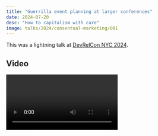 ```yaml
---
title: "Guerrilla event planning at larger conferences"
date: 2024-07-20
desc: "How to capitalism with care"
image: talks/2024/consentual-marketing/001
---
```


This was a lightning talk at [DevRelCon NYC 2024](https://nyc24.devrelcon.dev/).

## Video

<Video path="video/2024/consentual-marketing/multi" />

## Transcript

<Conv name="Cadey" mood="coffee">
  This is spoken word. It is not written like I write blogposts. It is
  reproduced here for your reading convenience. The primary output of my talks
  are the words I speak and the slides are meant to accent them. As such, I have
  pruned most of the slides from this transcript.
</Conv>

<Slide
  name="2024/consentual-marketing/001"
  desc="The title slide of the talk. It shows the speaker name and the title."
/>

Hi, I'm Xe. I work for [Fly.io](https://fly.io). We put your app into microVMs across the globe (or flat plane, we don't judge), and then we let people access them from anywhere. We recently started a DevRel team and in the process, we wanted to avoid this:

<Slide
  name="2024/consentual-marketing/002"
  desc="A sad table with a mild smattering of stickers."
/>

Conferences want you to have a booth, but this is what you get when you have a booth: you have a sad table with some stickers on it, low turnout, low conversion rates, low utilization of financial resources.

<Slide name="2024/consentual-marketing/003" desc="Make memories, not booths" />

So as a result, we've changed ideas. We want to make memories between people instead of fostering a sad booth full of people that look like they need a break from reality for a week.

Okay, okay. Booths do work well in the ideal spherical world where you're able to have like seven people at a booth and rotate them out in shifts so that you can make sure nobody's burned out to heck. But who's going to pay for that? I work for a startup.

Surely there's got to be a middle path between having a table like the one before and something terrible, right?

Today, I'm going to talk about what we've tried, what we've learned, and what we're going to try next.

### That one time we accidentally had a booth

To begin, let's talk about the time that we accidentally had a booth. We sponsored EpicWebConf and as a result, they gave us a booth without telling us.

[Laughter]

We thought we were just giving them money for the sake of giving them money, but it turns out it had strings attached and the strings were a booth.

Then we had one mission:

Pull this off without going full capitalism.

When you have a booth, people stop seeing your interactions as personal between people. It becomes very transactional. Like, "Oh, here, have a capitalism object. Would you like to use service? Thank you for being a loyal customer!" This is especially bad when you are a sponsor and you get the paid shill badge around your neck.

<Slide
  name="2024/consentual-marketing/008"
  desc="A picture of our booth at EpicWebConf. It has cookies, flowers, and a lovely tablecloth."
/>

So, we did something different.

We had cookies, flowers, and we just passed out some hoodies from a previous event. And in the
process, we came up with these three rules of engagement:

1. Make them happy.
2. Make them look nice.
3. There is no step three.

### The speakeasy strat

And in the process, we've come up with something that we call the speakeasy strat. We did this at KubeCon EU. We didn't have a table, we had a party. We gave out flyers for the party at the event and talked about it, twate about it on whatever we're supposed to call Twitter, and posted on conferenceparties.com.

<Slide
  name="2024/consentual-marketing/011"
  desc="A bunch of nerds having conversations about the cloud in a speakeasy."
/>

It was pretty great.

We also gave these lovely Technicolor Dreamcoats out, and all of this is drawn by a human, an actual human that has a heartbeat and a soul.

And in our testing, we found out that most of the people showed up were from the internet. A significant number of people also came from conferenceparties.com. Might be worth checking out if you want to hang out at a conference.

However, when you have a side event with a conference, you need to be really careful, because you could accidentally end up eclipsing the actual conference itself. And that tends to make conferences kind of angry. If you do this, you should probably sponsor the event, just out of courtesy to the organizers.

### The Backpack

<Slide
  name="2024/consentual-marketing/015"
  desc="A backpack with a fly.io logo on it."
/>

Another thing we tried is a backpack that is programmable and animated and says stuff about how you can do AI workloads with GPUs or something. This was a great nerd-sniping tool because people didn't know that you could program a backpack. It's got lots of really interesting conversations. I forget which conference it was at, Yvette knows this better than I do.

<Slide
  name="2024/consentual-marketing/016"
  desc="A Borat 'great success' meme with 'Developers relled' over it in dark souls text."
/>

And we successfully relled developers with this. Maybe because the backpack was moving and the squirrel-brain activated. Not to mention, people didn't know fully programmable backpacks existed, and frankly, neither did I. And as far as a $120 experiment goes, it's pretty great.

<Slide
  name="2024/consentual-marketing/018"
  desc="The sticker table at AI Tinkerers Ottawa."
/>

Oh, developers, stickers, get on it. You know this. I would gesture to my MacBook lid right now, but I don't have it with me. My laptop is coated with stickers, and they end up being advertisements for the people or services involved.

<Picture
  path="talks/2024/consentual-marketing/GS-SN1zXUAAp1ta"
  desc="A picture of Xe's MacBook lid coated with stickers"
/>

We have some exclusive stickers. I did not get a collage of them in time for the slides. But we have exclusive stickers for places where DevRel lives and specific events. We had one for DevOps Days KC, as I'm sure the person in the blue hair can testify. Not to mention, you can put QR codes on the back of stickers. Every sticker becomes a coupon for 50 capitalism dollars of credit.

Try it, maybe it'll work!

### NYC Event

Here's what we want to try for the future. We want to make marketing consentual. We want people to come up to us and ask questions instead of feeling like we are coming to them and telling them things they may not want to hear.

Yesterday we ran a solutions architecture and chill meetup in a bar.

I'd love to have photos on it, but I had to submit the slide deck before last night.

And it was pretty great. We just hung out in a bar, had free drinks, and some people got their nails done. We're going to do more stuff like this in the future, but we don't know what the capitalism line impact of it was yet, because I haven't looked at the metrics. I don't have my work laptop on me.

### Conclusion

But TL;DR:

- Your booth sucks.
- Make memories, not booths.
- Make people feel happy to attend by giving out exclusive stickers and use the fear of missing out to your advantage in a non-toxic way.
- Let people come to you to find out more. Don't go over to them to tell them things they may not want to hear.
- Developers, stickers.

<Slide
  name="2024/consentual-marketing/027"
  desc="My conclusion slide, with links to various social platforms."
/>

And with that, I've been Xe Iaso. Thanks for having me. I'll be around if you have questions and stay frosty, y'all.
